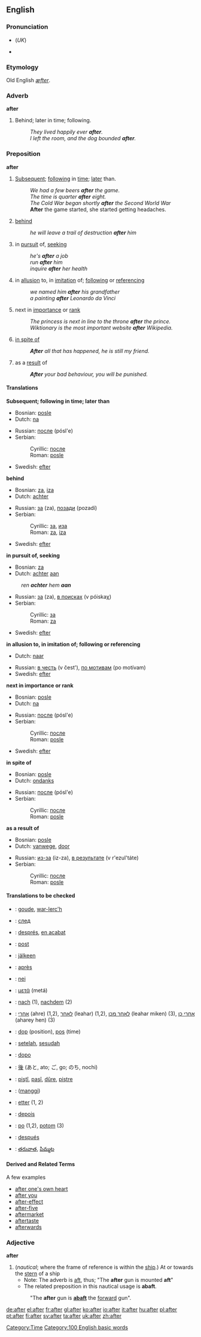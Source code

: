 {{see|After}}
==English==

{{rank|over|know|much|95|after|first|down|good}}

===Pronunciation===
*{{IPA|/ˈɑ:ftə/}} (''UK'')
*{{audio|en-us-after.ogg|Audio (US)}}

===Etymology===
Old English ''[[æfter]]''.

===Adverb===
'''after'''
# Behind; later in time; following.
#:''They lived happily ever '''after'''.''
#:''I left the room, and the dog bounded '''after'''.''

===Preposition===
'''after'''

#[[Subsequent]]; [[following]] in [[time]]; [[later]] than.
#:''We had a few beers '''after''' the game.''
#:''The time is quarter '''after''' eight.''
#:''The Cold War began shortly '''after''' the Second World War''
#:'''After''' the game started, she started getting headaches.
#[[behind]]
#:''he will leave a trail of destruction '''after''' him''
#in [[pursuit]] of, [[seeking]]
#:''he's '''after''' a job''
#:''run '''after''' him''
#:''inquire '''after''' her health''
#in [[allusion]] to, in [[imitation]] of; [[following]] or [[referencing]]
#:''we named him '''after''' his grandfather''
#:''a painting '''after''' Leonardo da Vinci''
#next in [[importance]] or [[rank]]
#:''The princess is next in line to the throne '''after''' the prince.''
#:''Wiktionary is the most important website '''after''' Wikipedia.''
#[[in spite of]]
#:'''''After''' all that has happened, he is still my friend.''
#as a [[result]] of 
#:'''''After''' your bad behaviour, you will be punished.''

====Translations====
'''Subsequent; following in time; later than'''
{{top}}
*Bosnian: [[posle#Bosnian|posle]]
*Dutch: [[na]]
{{mid}}
*Russian: [[после]] (pósl'e)
*Serbian:
*:Cyrillic: [[после#Serbian|после]]
*:Roman: [[posle#Serbian|posle]]
*Swedish: [[efter]]
{{bottom}}

'''behind'''
{{top}}
*Bosnian: [[za#Bosnian|za]], [[iza#Bosnian|iza]]
*Dutch: [[achter]]
{{mid}}
*Russian: [[за]] (za), [[позади]] (pozadí)
*Serbian:
*:Cyrillic: [[за#Serbian|за]], [[иза#Serbian|иза]]
*:Roman: [[za#Serbian|za]], [[iza#Serbian|iza]] 
*Swedish: [[efter]]
{{bottom}}

'''in pursuit of, seeking'''
{{top}}
*Bosnian: [[za#Bosnian|za]]
*Dutch: [[achter]] [[aan]]
:''ren '''achter''' hem '''aan'''''
{{mid}}
*Russian: [[за]] (za), [[в поисках]] (v póiskaχ)
*Serbian:
*:Cyrillic: [[за#Serbian|за]]
*:Roman: [[za#Serbian|za]]
*Swedish: [[efter]]
{{bottom}}

'''in allusion to, in imitation of; following or referencing'''
{{top}}
*Dutch: [[naar]]
{{mid}}
*Russian: [[в честь]] (v čest'), [[по мотивам]] (po motívam) 
*Swedish: [[efter]]
{{bottom}}

'''next in importance or rank'''
{{top}}
*Bosnian: [[posle#Bosnian|posle]]
*Dutch: [[na]]
{{mid}}
*Russian: [[после]] (pósl'e)
*Serbian:
*:Cyrillic: [[после#Serbian|после]]
*:Roman: [[posle#Serbian|posle]]
*Swedish: [[efter]]
{{bottom}}

'''in spite of'''
{{top}}
*Bosnian: [[posle#Bosnian|posle]]
*Dutch: [[ondanks]]
{{mid}}
*Russian: [[после]] (pósl'e)
*Serbian:
*:Cyrillic: [[после#Serbian|после]]
*:Roman: [[posle#Serbian|posle]]
{{bottom}}

'''as a result of'''
{{top}}
*Bosnian: [[posle#Bosnian|posle]]
*Dutch: [[vanwege]], [[door]]
{{mid}}
*Russian: [[из-за]] (iz-za), [[в результате]] (v r'ezul'táte)
*Serbian:
*:Cyrillic: [[после#Serbian|после]]
*:Roman: [[posle#Serbian|posle]]
{{bottom}}

====Translations to be checked====
{{checktrans}}
*{{ttbc|Breton}}: [[goude]], [[war-lerc'h]]
*{{ttbc|Bulgarian}}: [[след]]
*{{ttbc|Catalan}}: [[després]], [[en acabat]]
*{{ttbc|Esperanto}}: [[post]]
*{{ttbc|Finnish}}: [[jälkeen]]
*{{ttbc|French}}: [[après]]
*{{ttbc|Frisian}}: [[nei]]
*{{ttbc|Greek}}: [[μετά]] (metá) 
*{{ttbc|German}}: [[nach]] (1), [[nachdem]] (2)
*{{ttbc|Hebrew}}: [[אחרי]] (ahre) (1,2), [[לאחר]] (leahar) (1,2), [[לאחר מכן]] (leahar miken) (3), [[אחרי כן]] (aharey hen) (3)
*{{ttbc|Ido}}: [[dop]] (position), [[pos]] (time)
*{{ttbc|Indonesian}}: [[setelah]], [[sesudah]]
*{{ttbc|Italian}}: [[dopo]]
*{{ttbc|Japanese}}: [[後]] (あと, ato; ご, go; のち, nochi)
*{{ttbc|Kurdish}}: [[piştî]], [[paşî]], [[dûre]], [[piştre]]
*{{ttbc|Manchu}}: ([[manggi]])
*{{ttbc|Norwegian}}: [[etter]] (1, 2)
*{{ttbc|Portuguese}}: [[depois]]
*{{ttbc|Slovak}}: [[po]] (1,2), [[potom]] (3)
*{{ttbc|Spanish}}: [[después]]
*{{ttbc|Telugu}}: [[తరువాత]], [[పిమ్మట]]

====Derived and Related Terms====
A few examples
*[[after one's own heart]]
*[[after you]]
*[[after-effect]]
*[[after-five]]
*[[aftermarket]]
*[[aftertaste]]
*[[afterwards]]

===Adjective===
'''after'''
#(''nautical''; where the frame of reference is within the [[ship]].) At or towards the [[stern]] of a ship 
#*Note: The adverb is [[aft]], thus; "The '''after''' gun is mounted '''aft'''"
#*The related preposition in this nautical usage is '''abaft'''. 
#:"The '''after''' gun is '''[[abaft]]''' the [[forward]] gun".

[[Category:Time]]
[[Category:100 English basic words]]

[[de:after]]
[[el:after]]
[[fr:after]]
[[gl:after]]
[[ko:after]]
[[io:after]]
[[it:after]]
[[hu:after]]
[[pl:after]]
[[pt:after]]
[[fi:after]]
[[sv:after]]
[[ta:after]]
[[uk:after]]
[[zh:after]]
